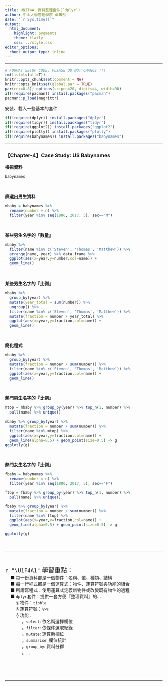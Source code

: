 ```yaml
---
title: UNIT4A：資料整理套件(`dplyr`)
author: 中山大學管理學院 卓雍然
date: "`r Sys.time()`"
output: 
  html_document:
    highlight: pygments
    theme: flatly
    css: ../style.css
editor_options: 
  chunk_output_type: inline
---
```


<hr>
```r
# FORMAT SETUP CODE, PLEASE DO NOT CHANGE !!!
rm(list=ls(all=T))
knitr::opts_chunk$set(comment = NA)
knitr::opts_knit$set(global.par = TRUE)
par(cex=0.8); options(scipen=20, digits=4, width=90)
if(!require(pacman)) install.packages("pacman")
pacman::p_load(magrittr)
```

安裝、載入一些基本的套件
```r
if(!require(dplyr)) install.packages("dplyr")
if(!require(tidyr)) install.packages("tidyr")
if(!require(ggplot2)) install.packages("ggplot2")
if(!require(plotly)) install.packages("plotly")
if(!require(babynames)) install.packages("babynames")
```
<hr>


### 【Chapter-4】Case Study: US Babynames

**檢視資料**
```r
babynames
```
<br>

**篩選出男生資料**
```r
mbaby = babynames %>% 
  rename(number = n) %>% 
  filter(year %in% seq(1880, 2017, 5), sex=="M")
```
<br>

**某些男生名字的『數量』**
```r
mbaby %>% 
  filter(name %in% c('Steven', 'Thomas', 'Matthew')) %>%
  arrange(name, year) %>% data.frame %>% 
  ggplot(aes(x=year,y=number,col=name)) +
  geom_line()
```
<br>

**某些男生名字的『比例』**
```r
mbaby %>%
  group_by(year) %>%
  mutate(year_total = sum(number)) %>%
  ungroup() %>%
  filter(name %in% c('Steven', 'Thomas', 'Matthew')) %>%
  mutate(fraction = number / year_total) %>%
  ggplot(aes(x=year,y=fraction,col=name)) +
  geom_line()
```
<br>

**簡化程式**
```r
mbaby %>%
  group_by(year) %>%
  mutate(fraction = number / sum(number)) %>%
  filter(name %in% c('Steven', 'Thomas', 'Matthew')) %>%
  ggplot(aes(x=year,y=fraction,col=name)) + 
  geom_line()
```
<br>

**熱門男生名字的『比例』**
```r
mtop = mbaby %>% group_by(year) %>% top_n(1, number) %>% 
  pull(name) %>% unique()

mbaby %>% group_by(year) %>%
  mutate(fraction = number / sum(number)) %>%
  filter(name %in% mtop) %>%
  ggplot(aes(x=year,y=fraction,col=name)) + 
  geom_line(alpha=0.5) + geom_point(size=0.5) -> g
ggplotly(g)  
```
<br>

**熱門女生名字的『比例』**
```r
fbaby = babynames %>% 
  rename(number = n) %>% 
  filter(year %in% seq(1880, 2017, 5), sex=="F")

ftop = fbaby %>% group_by(year) %>% top_n(1, number) %>% 
  pull(name) %>% unique()

fbaby %>% group_by(year) %>%
  mutate(fraction = number / sum(number)) %>%
  filter(name %in% ftop) %>%
  ggplot(aes(x=year,y=fraction,col=name)) + 
  geom_line(alpha=0.5) + geom_point(size=0.5) -> g

ggplotly(g)  
```
<br><hr><br>

<p class="wwl">
<span style="font-size:20px">`r "\U1F4A1"` 學習重點：</span><br>
&emsp; ■ 每一份資料都是一個<z>物件</z>：名稱、值、種類、結構<br>
&emsp; ■ 每一行程式都是一個<z>運算式</z>：物件、運算符號與功能的組合<br>
&emsp; ■ 所謂寫<z>程式</z>：使用運算式定義新物件或改變既有物件的過程<br>
&emsp; ■ `dplyr`<z>套件</z>：提供一套方便『整理資料』的...<br>
&emsp; &emsp; § 物件：`tibble`<br>
&emsp; &emsp; § 運算符號：`%>%`<br>
&emsp; &emsp; § 功能：<br>
&emsp; &emsp; &emsp; 。`select`: 依名稱選擇欄位<br>
&emsp; &emsp; &emsp; 。`filter`: 依條件選取紀錄<br>
&emsp; &emsp; &emsp; 。`mutate`: 運算新欄位<br>
&emsp; &emsp; &emsp; 。`summarise`: 欄位統計<br>
&emsp; &emsp; &emsp; 。`group_by`: 資料分群<br>
&emsp; &emsp; &emsp; 。... <br>
</p class="wwl">

<br><br><br><hr>

